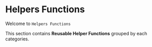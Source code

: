 # Helpers Functions

Welcome to `Helpers Functions`

This section contains **Reusable Helper Functions**
grouped by each categories.
